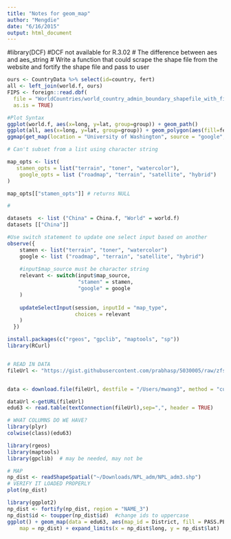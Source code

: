 ```yaml
---
title: "Notes for geom_map"
author: "Mengdie"
date: "6/16/2015"
output: html_document
---
```

#library(DCF)   #DCF not available for R.3.02
# The difference between aes and aes_string
# Write a function that could scrape the shape file from the website and fortify the shape file and pass to user

```r
ours <- CountryData %>% select(id=country, fert)  
all <- left_join(world.f, ours)
FIPS <- foreign::read.dbf(
  file = "WorldCountries/world_country_admin_boundary_shapefile_with_fips_codes.dbf",
  as.is = TRUE)

#Plot Syntax
ggplot(world.f, aes(x=long, y=lat, group=group)) + geom_path()
ggplot(all, aes(x=long, y=lat, group=group)) + geom_polygon(aes(fill=fert))
ggmap(get_map(location = "University of Washington", source = "google", maptype = "roadmap"))
```

```r
# Can't subset from a list using character string

map_opts <- list(
   stamen_opts = list("terrain", "toner", "watercolor"),
    google_opts = list ("roadmap", "terrain", "satellite", "hybrid") 
)

map_opts[["stamen_opts"]] # returns NULL

# 

datasets  <- list ("China" = China.f, "World" = world.f)
datasets [["China"]]

#Use switch statement to update one select input based on another
observe({   
    stamen <- list("terrain", "toner", "watercolor")
    google <- list ("roadmap", "terrain", "satellite", "hybrid") 
    
    #input$map_source must be character string
    relevant <- switch(input$map_source,
                       "stamen" = stamen,
                       "google" = google            
    )       
    
    updateSelectInput(session, inputId = "map_type",
                      choices = relevant
    )
  })


```




```r
install.packages(c("rgeos", "gpclib", "maptools", "sp"))
library(RCurl)


# READ IN DATA
fileUrl <- "https://gist.githubusercontent.com/prabhasp/5030005/raw/zfstat-063%20reformatted.csv"


data <- download.file(fileUrl, destfile = "/Users/mwang3", method = "curl")

dataUrl <-getURL(fileUrl)
edu63 <- read.table(textConnection(fileUrl),sep=",", header = TRUE)

# WHAT COLUMNS DO WE HAVE?
library(plyr)
colwise(class)(edu63)

library(rgeos)
library(maptools)
library(gpclib)  # may be needed, may not be

# MAP
np_dist <- readShapeSpatial("~/Downloads/NPL_adm/NPL_adm3.shp")
# VERIFY IT LOADED PROPERLY
plot(np_dist)

library(ggplot2)
np_dist <- fortify(np_dist, region = "NAME_3")
np_dist$id <- toupper(np_dist$id)  #change ids to uppercase
ggplot() + geom_map(data = edu63, aes(map_id = District, fill = PASS.PERCENT), 
    map = np_dist) + expand_limits(x = np_dist$long, y = np_dist$lat)

```